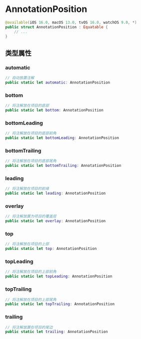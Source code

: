 # AnnotationPosition

<ToBePolishedAfterTranslation />

<OriginalSource
  title="AnnotationPosition"
  url="https://developer.apple.com/documentation/charts/annotationposition"
  summary="注解的位置"
/>

```swift
@available(iOS 16.0, macOS 13.0, tvOS 16.0, watchOS 9.0, *)
public struct AnnotationPosition : Equatable {
    // ...
}
```

## 类型属性

### automatic

```swift
// 自动放置注解
public static let automatic: AnnotationPosition
```

### bottom

```swift
// 将注解放在项目的底部
public static let bottom: AnnotationPosition
```

### bottomLeading

```swift
// 将注解放在项目的底部前角
public static let bottomLeading: AnnotationPosition
```

### bottomTrailing

```swift
// 将注解放在项目的底部尾角
public static let bottomTrailing: AnnotationPosition
```

### leading

```swift
// 将注解放在项目的前缘
public static let leading: AnnotationPosition
```

### overlay

```swift
// 将注解放置为项目的覆盖层
public static let overlay: AnnotationPosition
```

### top

```swift
// 将注解放在项目的上部
public static let top: AnnotationPosition
```

### topLeading

```swift
// 将注解放在项目的上部前角
public static let topLeading: AnnotationPosition
```

### topTrailing

```swift
// 将注解放在项目的上部尾角
public static let topTrailing: AnnotationPosition
```

### trailing

```swift
// 将注解放置在项目的尾边
public static let trailing: AnnotationPosition
```

